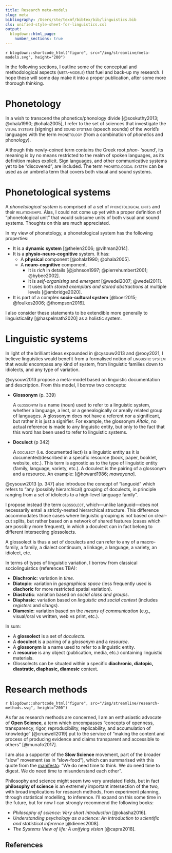 ```yaml
---
title: Research meta-models
slug: meta
bibliography: /Users/ste/texmf/bibtex/bib/linguistics.bib
cls: unified-style-sheet-for-linguistics.csl
output:
  blogdown::html_page:
    number_sections: true
---
```


`r blogdown::shortcode_html("figure", src="/img/streamline/meta-models.svg", height="200")`

In the following sections, I outline some of the conceptual and methodological aspects ([meta-models]{.smallcaps}) that fuel and back-up my research. I hope these will some day make it into a proper publication, after some more thorough thinking.

# Phonetology

In a wish to transcend the phonetics/phonology divide [@soskuthy2013; @ohala1990; @ohala2005], I refer to the set of sciences that investigate the [visual systems]{.smallcaps} (signing) and [sound systems]{.smallcaps} (speech sounds) of the world's languages with the term [phonetology]{.smallcaps} (from a combination of *phonet*ics and phon*ology*).

Although this newly-coined term contains the Greek root *phon-* 'sound', its meaning is by no means restricted to the realm of spoken languages, as its definition makes explicit. Sign languages, and other communicative systems yet to be "discovered", are included. The term [phonetological system]{.smallcaps} can be used as an umbrella term that covers both visual and sound systems.

# Phonetological systems

A *phonetological system* is comprised of a set of [phonetological units]{.smallcaps} and their [relationships]{.smallcaps}. Alas, I could not come up yet with a proper definition of "phonetological unit" that would subsume units of both visual and sound systems. Thoughts on this are much appreciated.

In my view of phonetology, a phonetological system has the following properties:

* It is a **dynamic system** [@thelen2006; @vihman2014].
* It is a **physio-neuro-cognitive** system. It has:
  * A **physical** component [@ohala1990; @ohala2005].
  * A **neuro-cognitive** component.
    * It is _rich_ in details [@johnson1997; @pierrehumbert2001; @bybee2002].
    * It is _self-organising_ and _emergent_ [@wedel2007; @wedel2011].
    * It uses both _stored exemplars and stored abstractions_ at multiple levels [@ambridge2020].
* It is part of a complex **socio-cultural system** [@boer2015; @foulkes2006; @thompson2016].

I also consider these statements to be extendible more generally to linguisticality [@haspelmath2020] as a holistic system.

# Linguistic systems

In light of the brilliant ideas expounded in @cysouw2013 and @rooy2021, I believe linguistics would benefit from a formalised notion of [linguistic system]{.smallcaps} that would encompass any kind of system, from linguistic families down to idiolects, and any type of variation.

@cysouw2013 propose a meta-model based on linguistic documentation and description.
From this model, I borrow two concepts:

- **Glossonym** (p. 339)

  A [glossonym]{.smallcaps} is a name (noun) used to refer to a linguistic system, whether a language, a lect, or a genealogically or areally related group of languages. A glossonym does not have a referent nor a significant, but rather it is just a signifier. For example, the glossonym *Altaic*, no actual reference is made to any linguistic entity, but only to the fact that this word has been used to refer to linguistic systems.

- **Doculect** (p 342)

  A [doculect]{.smallcaps} (i.e. documented lect) is a linguistic entity as it is documented/described in a specific resource (book, paper, booklet, website, etc.). This term is agnostic as to the type of linguistic entity (family, language, variety, etc.). A doculect is the pairing of a glossonym and a resource. An example: [@howard1986; *mawayana*].

@cysouw2013 [p. 347] also introduce the concept of "languoid" which refers to "any (possibly hierarchical) grouping of doculects, in principle ranging from a set of idiolects to a high-level language family".

I propose instead the term [glossolect]{.smallcaps}, which---unlike languoid---does not necessarily entail a strictly-nested hierarchical structure. This difference accommodates those cases where linguistic grouping is not based on clear-cut splits, but rather based on a network of shared features (cases which are possibly more frequent), in which a doculect can in fact belong to different intersecting glossolects.

A glossolect is thus a set of doculects and can refer to any of a macro-family, a family, a dialect continuum, a linkage, a language, a variety, an idiolect, etc.

In terms of types of linguistic variation, I borrow from classical sociolinguistics (references TBA):

- **Diachronic**: variation in *time*.
- **Diatopic**: variation in *geographical space* (less frequently used is **diachoric** for more restricted spatial variation).
- **Diastratic**: variation based on *social class and groups*.
- **Diaphasic**: variation based on *linguistic and social context* (includes *registers* and *slangs*).
- **Diamesic**: variation based on the *means of communication* (e.g., visual/oral vs written, web vs print, etc.).

In sum:

- A **glossolect** is a set of *doculects*.
- A **doculect** is a pairing of a *glossonym* and a *resource*.
- A **glossonym** is a name used to refer to a linguistic entity.
- A **resource** is any object (publication, media, etc.) containing linguistic materials.
- Glossolects can be situated within a specific **diachronic, diatopic, diastratic, diaphasic, diamesic** context.

# Research methods

`r blogdown::shortcode_html("figure", src="/img/streamline/research-methods.svg", height="200")`

As far as research methods are concerned, I am an enthusiastic advocate of **Open Science**, a term which encompasses "concepts of openness, transparency, rigor, reproducibility, replicability, and accumulation of knowledge" [@cruewell2019] put to the service of "making the content and process of producing evidence and claims transparent and accessible to others" [@munafo2017].

<!-- TODO: slow science -->
I am also a supporter of the **Slow Science** movement, part of the broader "slow" movement (as in "slow-food"), which can summarised with this quote from the [manifesto](http://slow-science.org): "We do need time to think. We do need time to digest. We do need time to misunderstand each other".

<!-- TODO: ethics -->
<!-- TODO: research project management -->
<!-- TODO: methods as theory, theory = concepts + methods, theory and applications, basic science and applied science -->

<!-- TODO: statistics -->

<!-- TODO: philosophy of science: three books -->
Philosophy and science might seem two very unrelated fields, but in fact **philosophy of science** is an extremely important intersection of the two, with broad implications for research methods, from experiment planning, through statistical modelling, to inference.
I'll expand on this some time in the future, but for now I can strongly recommend the following books:

- *Philosophy of science: Very short introduction* [@okasha2016].
- *Understanding psychology as a science: An introduction to scientific and statistical inference* [@dienes2008].
- *The Systems View of life: A unifying vision* [@capra2018].

## References
